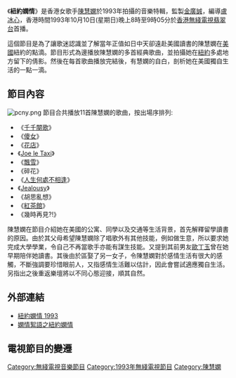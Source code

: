 《'''紐約嫻情'''》是香港女歌手[[陳慧嫻|陳慧嫻]]於1993年拍攝的音樂特輯，監製[[金廣誠|金廣誠]]，編導[[盧冰心|盧冰心]]，香港時間1993年10月10日(星期日)晚上8時至9時05分於[[電視廣播有限公司|香港無綫電視]][[翡翠台|翡翠台]]首播。

這個節目是為了讓歌迷認識並了解當年正值如日中天卻遠赴美國讀書的陳慧嫻在[[美國|美國]]紐約的點滴。節目形式為邊播放陳慧嫻的多首經典歌曲，並拍攝她在[[紐約|紐約]]多處地方留下的倩影。然後在每首歌曲播放完結後，有慧嫻的自白，剖析她在美國獨自生活的一點一滴。

==節目內容==
[[File:pcny.png|thumb]]
節目合共播放11首陳慧嫻的歌曲，按出場序排列:
*《[[千千闋歌|千千闋歌]]》
*《[[傻女|傻女]]》
*《[[花店_(歌曲)|花店]]》
*《[[Joe_le_Taxi|Joe le Taxi]]》
*《[[飄雪_(陳慧嫻歌曲)|飄雪]]》
*《碎花》
*《[[人生何處不相逢|人生何處不相逢]]》
*《[[Jealousy|Jealousy]]》
*《胡思亂想》
*《[[紅茶館_(歌曲)|紅茶館]]》
*《幾時再見?!》

陳慧嫻在節目介紹她在美國的公寓、同學以及交通等生活背景，首先解釋留學讀書的原因。由於其父母希望陳慧嫻除了唱歌外有其他技能，例如做生意，所以要求她完成大學學業，令自己不再當歌手亦能有謀生技能。又提到其前男友[[歐丁玉|歐丁玉]]曾在她早期陪伴她讀書。其後由於區娶了另一女子，令陳慧嫻對於感情生活有很大的感觸，不斷強調要珍惜眼前人，又指感情生活難以估計，因此會嘗試適應獨自生活。另指出之後重返樂壇將以不同心態迎接，順其自然。

==外部連結==
*[https://www.youtube.com/watch?v=W5Wi_-uzbgA&index=1&list=PLgJ7RcXtdXLe877u5ZnX74H7zLut5vNXH 紐約嫻情 1993]
*[https://www.facebook.com/permalink.php?story_fbid=598804840181575&id=161844507210946 嫻情絮語之紐約嫻情]

==電視節目的變遷==
{{電視節目的變遷
|電視台={{HKG-NOC}}[[無綫電視|無綫電視]][[翡翠台|翡翠台]]
|播放檔次=星期日 20:00-21:05 時段
|節目名稱=陳慧嫻音樂特輯之紐約嫻情<br/>(1993.10.10)
|上一節目=週日皇牌影院：嘩！英雄<br/>(1993.10.03)<small>(20:00-22:05)</small>
|下一節目=減災扶貧閉幕匯演<br/>(1993.10.17)<small>(20:00-22:05)</small>
}}

{{陳慧嫻}}

[[Category:無綫電視音樂節目|Category:無綫電視音樂節目]]
[[Category:1993年無綫電視節目|Category:1993年無綫電視節目]]
[[Category:陳慧嫻|Category:陳慧嫻]]